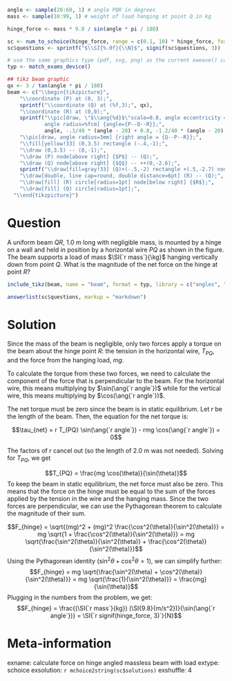 ```r
angle <- sample(20:60, 1) # angle PQR in degrees
mass <- sample(10:99, 1) # weight of load hanging at point Q in kg

hinge_force <- mass * 9.8 / sin(angle * pi / 180)

sc <- num_to_schoice(hinge_force, range = c(0.1, 10) * hinge_force, format = FALSE)
sc$questions <- sprintf("$\\SI{%.0f}{\\N}$", signif(sc$questions, 3))

# use the same graphics type (pdf, svg, png) as the current xweave() call
typ <- match_exams_device()

## tikz beam graphic
qx <- 3 / tan(angle * pi / 180)
beam <- c("\\begin{tikzpicture}",
    "\\coordinate (P) at (0, 3);",
    sprintf("\\coordinate (Q) at (%f,3);", qx),
    "\\coordinate (R) at (0,0);",
    sprintf("\\pic[draw, \"$\\ang{%d}$\"scale=0.8, angle eccentricity = %f, 
            angle radius=%fcm] {angle={P--Q--R}};", 
            angle, -.1/40 * (angle - 20) + 0.8, -1.2/40 * (angle - 20) + 2.2),
    "\\pic[draw, angle radius=3mm] {right angle = {Q--P--R}};",
    "\\fill[yellow!33] (0,3.5) rectangle (-.4,-1);",
    "\\draw (0,3.5) -- (0,-1);",
    "\\draw (P) node[above right] {$P$} -- (Q);",
    "\\draw (Q) node[above right] {$Q$} -- ++(0,-2.6);",
    sprintf("\\draw[fill=gray!33] (Q)+(-.5,-2) rectangle +(.5,-2.7) node[midway, scale=0.8] {$\\SI{%d}{\\kg}$};", mass),
    "\\draw[double, line cap=round, double distance=6pt] (R) -- (Q);",
    "\\draw[fill] (R) circle[radius=1pt] node[below right] {$R$};",
    "\\draw[fill] (Q) circle[radius=1pt];",
  "\\end{tikzpicture}")
```

Question
========
A uniform beam $QR$, $\SI{1.0}{\meter}$ long with negligible mass, is mounted by a hinge on a wall and held in position by a horizontal wire $PQ$ as shown in the figure. The beam supports a load of mass $\SI{`r mass`}{\kg}$ hanging vertically down from point $Q$. What is the magnitude of the net force on the hinge at point $R$?

```r
include_tikz(beam, name = "beam", format = typ, library = c("angles", "quotes"), packages="siunitx")
```

```r
answerlist(sc$questions, markup = "markdown")
```


Solution
========
Since the mass of the beam is negligible, only two forces apply a torque on the beam about the hinge point $R$: the tension in the horizontal wire, $T_{PQ}$, and the force from the hanging load, $mg$. 

To calculate the torque from these two forces, we need to calculate the component of the force that is perpendicular to the beam. For the horizontal wire, this means multiplying by $\sin(\ang{`r angle`})$ while for the vertical wire, this means multiplying by $\cos(\ang{`r angle`})$.

The net torque must be zero since the beam is in static equilibrium. Let $r$ be the length of the beam. Then, the equation for the net torque is:

$$\tau_{net} = r T_{PQ} \sin(\ang{`r angle`}) - rmg \cos(\ang{`r angle`}) = 0$$

The factors of $r$ cancel out (so the length of $\SI{2.0}{\meter}$ was not needed). Solving for $T_{PQ}$, we get

$$T_{PQ} = \frac{mg \cos(\theta)}{\sin(\theta)}$$
To keep the beam in static equilibrium, the net force must also be zero. This means that the force on the hinge must be equal to the sum of the forces applied by the tension in the wire and the hanging mass. Since the two forces are perpendicular, we can use the Pythagorean theorem to calculate the magnitude of their sum.

$$F_{hinge} = \sqrt{(mg)^2 + (mg)^2 \frac{\cos^2(\theta)}{\sin^2(\theta)}} = mg \sqrt{1 + \frac{\cos^2(\theta)}{\sin^2(\theta)}} = mg \sqrt{\frac{\sin^2(\theta)}{\sin^2(\theta)} + \frac{\cos^2(\theta)}{\sin^2(\theta)}}$$
Using the Pythagorean identity ($\sin^2\theta + \cos^2\theta = 1$), we can simplify further:
$$F_{hinge} = mg \sqrt{\frac{\sin^2(\theta) + \cos^2(\theta)}{\sin^2(\theta)}} = mg \sqrt{\frac{1}{\sin^2(\theta)}} = \frac{mg}{\sin(\theta)}$$
Plugging in the numbers from the problem, we get:
$$F_{hinge} = \frac{(\SI{`r mass`}{kg}) (\SI{9.8}{m/s^2})}{\sin(\ang{`r angle`})} = \SI{`r signif(hinge_force, 3)`}{N}$$

Meta-information
================
exname: calculate force on hinge angled massless beam with load
extype: schoice
exsolution: `r mchoice2string(sc$solutions)`
exshuffle: 4
